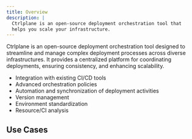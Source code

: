 ```yaml
---
title: Overview
description: |
  Ctrlplane is an open-source deployment orchestration tool that 
  helps you scale your infrastructure.
---
```


Ctrlplane is an open-source deployment orchestration tool designed to streamline
and manage complex deployment processes across diverse infrastructures. It
provides a centralized platform for coordinating deployments, ensuring
consistency, and enhancing scalability.

- Integration with existing CI/CD tools
- Advanced orchestration policies
- Automation and synchronization of deployment activities
- Version management
- Environment standardization
- Resource/CI analysis

## Use Cases

<CardGroup cols={2}>
  <Card
    title="CI/CD Integration"
    icon="cogs"
    description="Seamlessly integrate with existing CI/CD tools to automate and streamline deployment processes."
  />
  <Card
    title="Environment Standardization"
    icon="globe"
    description="Ensure consistent environments across all deployments to maintain reliability and reduce errors."
  />
  <Card
    title="Advanced Orchestration"
    icon="network-wired"
    description="Implement complex orchestration policies to manage and coordinate deployments efficiently."
  />
  <Card
    title="Resource Management"
    icon="database"
    description="Analyze and optimize resource usage to improve performance and scalability."
  />
</CardGroup>
